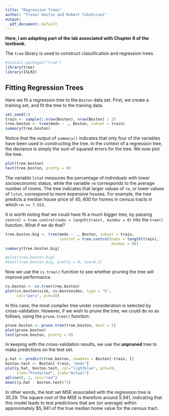 ```yaml
---
title: "Regression Trees"
author: "Trevor Hastie and Robert Tibshirani"
output:
  pdf_document: default
---
```


**Here, I am adapting part of the lab associated with Chapter 8 of the textbook.** 


The `tree` library is used to construct classification and regression trees.

```r
#install.packages("tree")
library(tree)
library(ISLR2)
```

## Fitting Regression Trees

Here we fit a regression tree to the `Boston`  data set. First, we create a training set, and fit the tree to the training data.

```r
set.seed(1)
train <- sample(1:nrow(Boston), nrow(Boston) / 2)
tree.boston <- tree(medv ~ ., Boston, subset = train)
summary(tree.boston)
```

Notice that the output of `summary()` indicates that only four of the variables have been used in constructing the tree. In the context of a regression tree, the deviance is simply the sum of squared errors for the tree. We now plot the tree.

```r
plot(tree.boston)
text(tree.boston, pretty = 0)
```

The variable `lstat` measures the percentage of individuals with lower socioeconomic status, while the variable `rm` corresponds to the average number of rooms. The tree indicates that larger values of `rm`, or lower values of `lstat`, correspond to more expensive houses. For example, the tree predicts a median house price of $45{,}400$ for homes in census tracts in which `rm >= 7.553`.


It is worth noting that we could have fit a much bigger tree, by
passing `control = tree.control(nobs = length(train), mindev = 0)` into the `tree()` function. What if we do that?

```r
tree.boston.big <- tree(medv ~ ., Boston, subset = train, 
                        control = tree.control(nobs = length(train),
                                               mindev = 0))
summary(tree.boston.big)

#plot(tree.boston.big)
#text(tree.boston.big, pretty = 0, cex=0.5)
```


Now we use the `cv.tree()` function to see whether pruning the tree will improve performance.

```r
cv.boston <- cv.tree(tree.boston)
plot(cv.boston$size, cv.boston$dev, type = "b", 
     col="peru", pch=20)
```

In this case, the most complex tree  under consideration is selected by cross-validation. However, if we wish to prune the tree, we could do so as follows, using the `prune.tree()` function:

```r
prune.boston <- prune.tree(tree.boston, best = 5)
plot(prune.boston)
text(prune.boston, pretty = 0)
```

In keeping with the cross-validation results, we use the **unpruned** tree to make predictions on the test set.

```r
y.hat <- predict(tree.boston, newdata = Boston[-train, ])
boston.test <- Boston[-train, "medv"]
plot(y.hat, boston.test, col="lightblue", pch=20,
     xlab="Predicted", ylab="Actual")
abline(0, 1, col="red")
mean((y.hat - boston.test)^2)
```

In other words, the  test set MSE associated with the regression tree is $35.29$.
The square root of the MSE is therefore around $5.941$, indicating that this model leads to test predictions that are (on average) within approximately $$5{,}941$ of the true median home value for the census tract.


